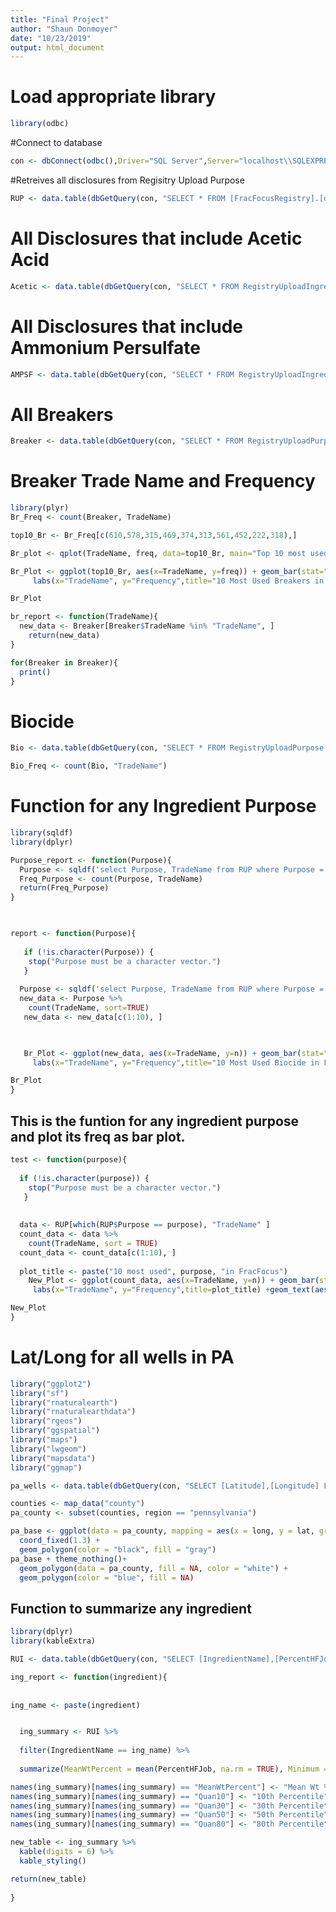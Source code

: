 ```yaml
---
title: "Final Project"
author: "Shaun Donmoyer"
date: "10/23/2019"
output: html_document
---
```


# Load appropriate library

```r
library(odbc)
```

#Connect to database
```r
con <- dbConnect(odbc(),Driver="SQL Server",Server="localhost\\SQLEXPRESS", Database="FracFocusRegistry", Trusted_Connection="True") 
```

#Retreives all disclosures from Regisitry Upload Purpose
```r
RUP <- data.table(dbGetQuery(con, "SELECT * FROM [FracFocusRegistry].[dbo].[RegistryUploadPurpose]"))
```


# All Disclosures that include Acetic Acid
```r
Acetic <- data.table(dbGetQuery(con, "SELECT * FROM RegistryUploadIngredients Where IngredientName = 'Acetic Acid';"))
```

# All Disclosures that include Ammonium Persulfate
```r
AMPSF <- data.table(dbGetQuery(con, "SELECT * FROM RegistryUploadIngredients Where IngredientName = 'Ammonium Persulfate';"))
```

# All Breakers
```r
Breaker <- data.table(dbGetQuery(con, "SELECT * FROM RegistryUploadPurpose WHERE Purpose = 'Breaker';"))
```

# Breaker Trade Name and Frequency
```r
library(plyr)
Br_Freq <- count(Breaker, TradeName)
```

```r
top10_Br <- Br_Freq[c(610,578,315,469,374,313,561,452,222,318),]
```

```r
Br_plot <- qplot(TradeName, freq, data=top10_Br, main="Top 10 most used Breakers in FracFocus", xlab="TradeName", ylab="Frequency")
```

```r
Br_Plot <- ggplot(top10_Br, aes(x=TradeName, y=freq)) + geom_bar(stat="identity", color="blue",fill="white") + 
     labs(x="TradeName", y="Frequency",title="10 Most Used Breakers in FracFocus")+geom_text(aes(label=freq), vjust=1.6, color="black", size=3.5)+theme(axis.text.x=element_text(size=10,angle=45,hjust=1,vjust=1))

Br_Plot
```


```r
br_report <- function(TradeName){
  new_data <- Breaker[Breaker$TradeName %in% "TradeName", ]
    return(new_data)
}
```  
  
```r
for(Breaker in Breaker){
  print()
}
```


# Biocide
```r
Bio <- data.table(dbGetQuery(con, "SELECT * FROM RegistryUploadPurpose WHERE Purpose = 'Biocide';"))
```

```r
Bio_Freq <- count(Bio, "TradeName")
```

# Function for any Ingredient Purpose

```r
library(sqldf)
library(dplyr)
```

```r
Purpose_report <- function(Purpose){
  Purpose <- sqldf('select Purpose, TradeName from RUP where Purpose = "Breaker"')
  Freq_Purpose <- count(Purpose, TradeName)
  return(Freq_Purpose)
}

  
```


```r
report <- function(Purpose){
  
   if (!is.character(Purpose)) {
    stop("Purpose must be a character vector.")
   }
  
  Purpose <- sqldf('select Purpose, TradeName from RUP where Purpose = "Biocide"')
  new_data <- Purpose %>% 
    count(TradeName, sort=TRUE)
   new_data <- new_data[c(1:10), ]


  
   Br_Plot <- ggplot(new_data, aes(x=TradeName, y=n)) + geom_bar(stat="identity", color="blue",fill="white") + 
     labs(x="TradeName", y="Frequency",title="10 Most Used Biocide in FracFocus")+geom_text(aes(label=n), vjust=1.6, color="black", size=3.5)+theme(axis.text.x=element_text(size=10,angle=45,hjust=1,vjust=1))

Br_Plot
}
```


## This is the funtion for any ingredient purpose and plot its freq as bar plot.

```r
test <- function(purpose){
  
  if (!is.character(purpose)) {
    stop("Purpose must be a character vector.")
   }
  
  
  data <- RUP[which(RUP$Purpose == purpose), "TradeName" ]
  count_data <- data %>% 
    count(TradeName, sort = TRUE)
  count_data <- count_data[c(1:10), ]
    
  plot_title <- paste("10 most used", purpose, "in FracFocus")
    New_Plot <- ggplot(count_data, aes(x=TradeName, y=n)) + geom_bar(stat="identity", color="blue",fill="white") + 
     labs(x="TradeName", y="Frequency",title=plot_title) +geom_text(aes(label=n), vjust=1.6, color="black", size=3.5)+theme(axis.text.x=element_text(size=10,angle=45,hjust=1,vjust=1))

New_Plot
}
```



# Lat/Long for all wells in PA

```r
library("ggplot2")
library("sf")
library("rnaturalearth")
library("rnaturalearthdata")
library("rgeos")
library("ggspatial")
library("maps")
library("lwgeom")
library("mapsdata")
library("ggmap")
```

```r
pa_wells <- data.table(dbGetQuery(con, "SELECT [Latitude],[Longitude] FROM [FracFocusRegistry].[dbo].[RegistryUpload] Where StateNumber = '37';"))
```

```r
counties <- map_data("county")
pa_county <- subset(counties, region == "pennsylvania")

pa_base <- ggplot(data = pa_county, mapping = aes(x = long, y = lat, group = group)) + 
  coord_fixed(1.3) + 
  geom_polygon(color = "black", fill = "gray")
pa_base + theme_nothing()+ 
  geom_polygon(data = pa_county, fill = NA, color = "white") +
  geom_polygon(color = "blue", fill = NA)

```


## Function to summarize any ingredient

```r
library(dplyr)
library(kableExtra)
```

```r
RUI <- data.table(dbGetQuery(con, "SELECT [IngredientName],[PercentHFJob] FROM [FracFocusRegistry].[dbo].[RegistryUploadIngredients]"))
```



```r
ing_report <- function(ingredient){
  
  
ing_name <- paste(ingredient)


  ing_summary <- RUI %>%
  
  filter(IngredientName == ing_name) %>%
  
  summarize(MeanWtPercent = mean(PercentHFJob, na.rm = TRUE), Minimum = min(PercentHFJob, na.rm=TRUE), Maximum = max(PercentHFJob, na.rm = TRUE), Count = n(), Quan10 = quantile(PercentHFJob, .1, na.rm = TRUE), Quan30 = quantile(PercentHFJob, .3, na.rm =TRUE), Quan50 = quantile(PercentHFJob, .5, na.rm = TRUE), Quan80 = quantile(PercentHFJob, .8, na.rm = TRUE))

names(ing_summary)[names(ing_summary) == "MeanWtPercent"] <- "Mean Wt %"
names(ing_summary)[names(ing_summary) == "Quan10"] <- "10th Percentile"
names(ing_summary)[names(ing_summary) == "Quan30"] <- "30th Percentile"
names(ing_summary)[names(ing_summary) == "Quan50"] <- "50th Percentile"
names(ing_summary)[names(ing_summary) == "Quan80"] <- "80th Percentile"

new_table <- ing_summary %>%
  kable(digits = 6) %>%
  kable_styling()

return(new_table)
  
}

```


